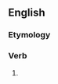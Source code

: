 ==English==

===Etymology===
{{suffix|en|grieve|est|nocat=1}}

===Verb===
{{head|en|verb form}}

# {{en-archaic second-person singular of|grieve|lang=en}}